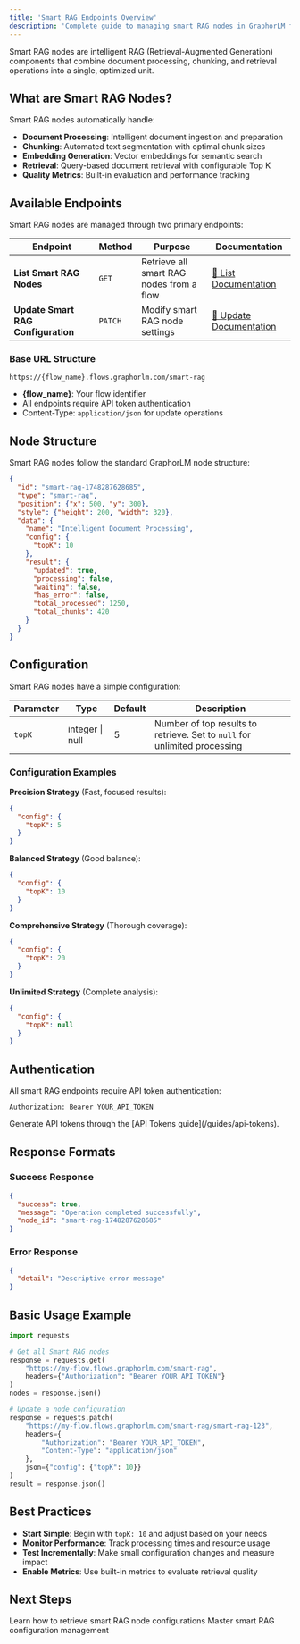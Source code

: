 ```yaml
---
title: 'Smart RAG Endpoints Overview'
description: 'Complete guide to managing smart RAG nodes in GraphorLM flows'
---
```


Smart RAG nodes are intelligent RAG (Retrieval-Augmented Generation) components that combine document processing, chunking, and retrieval operations into a single, optimized unit.

## What are Smart RAG Nodes?

Smart RAG nodes automatically handle:

- **Document Processing**: Intelligent document ingestion and preparation
- **Chunking**: Automated text segmentation with optimal chunk sizes
- **Embedding Generation**: Vector embeddings for semantic search
- **Retrieval**: Query-based document retrieval with configurable Top K
- **Quality Metrics**: Built-in evaluation and performance tracking

## Available Endpoints

Smart RAG nodes are managed through two primary endpoints:

| Endpoint | Method | Purpose | Documentation |
|----------|---------|---------|---------------|
| **List Smart RAG Nodes** | `GET` | Retrieve all smart RAG nodes from a flow | [📄 List Documentation](/api-reference/flows/nodes/smart-rag/list) |
| **Update Smart RAG Configuration** | `PATCH` | Modify smart RAG node settings | [🔧 Update Documentation](/api-reference/flows/nodes/smart-rag/update) |

### Base URL Structure

```
https://{flow_name}.flows.graphorlm.com/smart-rag
```

- **{flow_name}**: Your flow identifier
- All endpoints require API token authentication
- Content-Type: `application/json` for update operations

## Node Structure

Smart RAG nodes follow the standard GraphorLM node structure:

```json
{
  "id": "smart-rag-1748287628685",
  "type": "smart-rag",
  "position": {"x": 500, "y": 300},
  "style": {"height": 200, "width": 320},
  "data": {
    "name": "Intelligent Document Processing",
    "config": {
      "topK": 10
    },
    "result": {
      "updated": true,
      "processing": false,
      "waiting": false,
      "has_error": false,
      "total_processed": 1250,
      "total_chunks": 420
    }
  }
}
```

## Configuration

Smart RAG nodes have a simple configuration:

| Parameter | Type | Default | Description |
|-----------|------|---------|-------------|
| `topK` | integer \| null | 5 | Number of top results to retrieve. Set to `null` for unlimited processing |

### Configuration Examples

**Precision Strategy** (Fast, focused results):
```json
{
  "config": {
    "topK": 5
  }
}
```

**Balanced Strategy** (Good balance):
```json
{
  "config": {
    "topK": 10
  }
}
```

**Comprehensive Strategy** (Thorough coverage):
```json
{
  "config": {
    "topK": 20
  }
}
```

**Unlimited Strategy** (Complete analysis):
```json
{
  "config": {
    "topK": null
  }
}
```

## Authentication

All smart RAG endpoints require API token authentication:

```http
Authorization: Bearer YOUR_API_TOKEN
```

<Note>
Generate API tokens through the [API Tokens guide](/guides/api-tokens).
</Note>

## Response Formats

### Success Response
```json
{
  "success": true,
  "message": "Operation completed successfully",
  "node_id": "smart-rag-1748287628685"
}
```

### Error Response
```json
{
  "detail": "Descriptive error message"
}
```

## Basic Usage Example

```python
import requests

# Get all Smart RAG nodes
response = requests.get(
    "https://my-flow.flows.graphorlm.com/smart-rag",
    headers={"Authorization": "Bearer YOUR_API_TOKEN"}
)
nodes = response.json()

# Update a node configuration
response = requests.patch(
    "https://my-flow.flows.graphorlm.com/smart-rag/smart-rag-123",
    headers={
        "Authorization": "Bearer YOUR_API_TOKEN",
        "Content-Type": "application/json"
    },
    json={"config": {"topK": 10}}
)
result = response.json()
```

## Best Practices

- **Start Simple**: Begin with `topK: 10` and adjust based on your needs
- **Monitor Performance**: Track processing times and resource usage
- **Test Incrementally**: Make small configuration changes and measure impact
- **Enable Metrics**: Use built-in metrics to evaluate retrieval quality

## Next Steps

<CardGroup cols={2}>
  <Card
    title="List Smart RAG Nodes"
    icon="list"
    href="/api-reference/flows/nodes/smart-rag/list"
  >
    Learn how to retrieve smart RAG node configurations
  </Card>
  <Card
    title="Update Smart RAG Configuration"
    icon="cog"
    href="/api-reference/flows/nodes/smart-rag/update"
  >
    Master smart RAG configuration management
  </Card>
</CardGroup>
